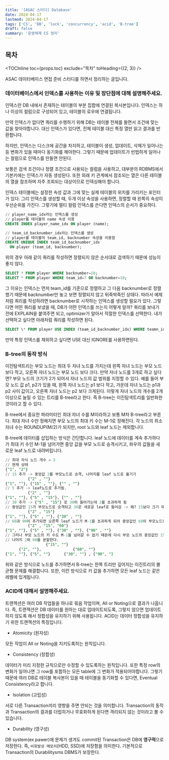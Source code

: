 ```yaml
---
title: '[ASAC 스터디] Database'
date: 2024-04-17
lastmod: 2024-04-17
tags: ['CS', 'DB', 'lock', 'concurrency', 'acid', 'B-tree']
draft: false
summary: '운영체제 CS 정리'
---
```


## 목차

<TOCInline toc={props.toc} exclude="목차" toHeading={(2, 3)} />

ASAC 데이터베이스 면접 준비 스터디를 하면서 정리하는 글입니다.

### 데이터베이스에서 인덱스를 사용하는 이유 및 장단점에 대해 설명해주세요.

인덱스란 DB 내에서 존재하는 테이블의 부분 집합에 연결된 복사본입니다.
인덱스는 하나 이상의 컬럼으로 구성되어 있고, 테이블의 로우에 연결됩니다.

만약 인덱스가 없다면 쿼리를 수행하기 위해 DB는 테이블 전체를 돌면서 조건에 맞는 값을 찾아야합니다.
대신 인덱스가 있다면, 전체 테이블 대신 특정 열만 읽고 결과를 반환합니다.

하지만, 인덱스는 디스크에 공간을 차지하고, 테이블이 생성, 업데이트, 삭제가 일어나는 등 변화가 있을 때마다 동기화를 해야한다.
그렇기 때문에 업데이트가 빈법하게 일어나는 컬럼으로 인덱스를 만들면 안된다.

보통은 검색 조건이나 정렬 조건으로 사용되는 컬럼을 사용하고, 대부분의 RDBMS에서 기본키에는 인덱스가 자동 생성된다.
또한 외래 키 관계에서 참조되는 열은 다른 테이블의 열을 참조하며 자주 조회되는 대상이므로 인덱싱해야 합니다.

인덱스 테이블에는 설정한 속성 값과 그에 맞는 실제 테이블의 위치를 가리키는 포인터가 있다.
그리 인덱스를 생성할 때, 두개 이상 속성을 사용하면, 정렬할 때 왼쪽의 속성이 우선순위를 가진다. 그렇기에 멀티 컬럼 인덱스를 쓴다면 인덱스의 순서가 중요하다.

```sql
// player_name_idx라는 인덱스를 생성
// player를 테이블의 name 속성 이용
CREATE INDEX player_name_idx ON player (name);
```

```sql
// team_id_backnumber_idx라는 인덱스를 생성
// player를 테이블의 team_id, backnumber 속성을 이용함
CREATE UNIQUE INDEX team_id_backnumber_idx
  ON player (team_id, backnumber);
```

위의 경우 아래 같이 쿼리를 작성하면 정렬되지 않은 순서대로 검색하기 때문에 성능이 좋지 않다.

```sql
SELECT * FROM player WHERE backnumber=10;
SELECT * FROM player WHERE team_id=7 OR backnumber=10;
```

그 이유는 인덱스는 먼저 team_id를 기준으로 정렬하고 그 다음 backnumber로 정렬했기 때문에
backnumber만 놓고 보면 정렬되지 않고 뒤죽박죽인 상태다.
따라서 예제처럼 쿼리를 작성하려면 backnumber로 시작하는 인덱스를 생성할 필요가 있다.
그렇다면 어떤 쿼리를 보냈을 때, DB가 어떤 인덱스를 쓰는지 어떻게 알까? 쿼리를 보내기 전에 EXPLAIN을 붙여주면 되고, optimizer가 알아서 적절한 인덱스를 선택한다.
내가 선택하고 싶다면 아래처럼 쿼리를 작성하면 된다.

```sql
SELECT \* FROM player USE INDEX (team_id_backnumber_idx) WHERE teamn_id=10;
```

만약 특정 인덱스를 제외하고 싶다면 USE 대신 IGNORE를 사용하면된다.

### B-tree의 동작 방식

이진탐색트리는 부모 노드는 최대 두 자녀 노드를 가지는데 왼쪽 자녀 노드는 부모 노드 보다 작고, 오른쪽 자녀 노드는 부모 노드 보다 크다.
만약 자녀 노드를 3개로 하고 싶다면? 부모 노드의 크기가 2가 되어서 자녀 노드의 값 범위를 지정할 수 있다.
예를 들어 부모 노드 값 p1, p2가 있을 때, 왼쪽 자녀 노드는 p1 보다 작고, 가운데 자녀 노드는 p1과 p2 사이 값이고, 오른쪽 자녀 노드는 p2 보다 크게된다.
이렇게 자녀 노드의 개수를 2개 이상으로 늘릴 수 있는 트리를 B-tree라고 한다. 즉 B-tree는 이진탐색트리를 일반화한 것이라고 할 수 있다.

B-tree에서 중요한 파라미터인 최대 자녀 수를 M이라하고 보통 M차 B-tree라고 부른다.
최대 자녀 수만 정해지면 부모 노드의 최대 키 수는 M-1로 정해진다. 각 노드의 최소 자녀 수는 ROUNDUP(M/2)가 되지만, root 노드와 leaf 노드는 제외합니다.

B-tree에 데이터를 삽입하는 방식은 간단합니다.
leaf 노드에 데이터를 계속 추가하다가 최대 키 수인 M-1을 넘어가면 중앙 값을 부모 노드로 승격시키고, 좌우의 값들을 새로운 leaf 노드로 내려버립니다.

```sql
// 최대 자식 노드 개수 = 3
// 현재 상태
{"1", "2"}
// 15 추가 -> 중앙값 2를 부모노드로 승격, 나머지를 leaf 노드로 옮기기
          {"2" , ""}
{"1", ""}, {"15" , ""}, {"" , ""}
// 5 추가 -> leaf노드로 추가됨.
          {"2" , ""}
{"1", ""}, {"5" , "15"}, {"" , ""}
// 30 추가 -> {"5" , "15"} 로 30이 들어가는데 2를 초과하게 됨
// 중앙값인 15가 부모노드로 승격되고 30은 새로운 leaf로 들어감 -> 왜? 15보다 크기 때문이다.
          {"2" , "15"}
{"1", ""}, {"5" , ""}, {"30" , ""}
// 60과 90이 추가되면 오른쪽 leaf 노드가 M-1을 초과하게 되어 중앙값인 60이 부모노드로 추가
          {"2" , "15", "60"}
{"1", ""}, {"5" , ""}, {"30" , ""}, {"90" , ""}
// 그러나 부모 노드의 키 수도 M-1을 넘어갈 수 없기 때문에 다시 부모 노드의 중앙값인 15를 부모 노드로 승격시키고
// 나머지 2와 60을 분할한다.
                  {"15", ""}
      {"2", ""},              {"60", ""}
{"1", ""}, {"5", ""}      {"30", ""} , {"90", "}
```

위와 같은 방식으로 노드를 추가하면서 B-tree는 한쪽 트리만 깊어지는 이진트리의 불균형 문제를 해결합니다.
또한, 이런 방식으로 키 값을 추가하면 모든 leaf 노드는 같은 레벨에 있게됩니다.

### ACID에 대해서 설명해주세요.

트랜젝션은 여러 DB 작업들을 하나로 묶음 작업이며, All or Noting으로 결과가 나옵니다.
즉, 트랜젝션은 DB 데이터를 원하는 대로 업데이트되도록, 그렇지 않으면 업데이트 하지 않도록 해서 정합성을 유지하기 위해 사용됩니다.
ACID는 데이터 정합성을 유지하기 위한 트랜젝션의 특징입니다.

- Atomicity (원자성)

모든 작업이 All or Noting을 지키도록하는 원칙입니다.

- Consistency (정합성)

데이터가 미리 지정한 규칙으로만 수정할 수 있도록하는 원칙입니다. 또한 특정 row의 변화가 일어나면 그 row를 포함하는 모든 table에 그 변화가 적용되어야합니다.
그렇기 때문에 여러 DB로 테이블 복사본이 있을 때 테이블을 동기화할 수 있다면, Eventual Consistency라고 합니다.

- Isolation (고립성)

서로 다른 Transaction끼리 영향을 주면 안되는 것을 의미합니다. Transaction의 동작과 Transaction의 결과를 더럽히거나 무효화하게 된다면 격리되지 않는 것이라고 볼 수 있습니다.

- Durability (영구성)

DB system(ex pawer)에 문제가 생겨도 commit된 Transaction은 DB에 **영구적**으로 저장한다. 즉, `비휘발성 메모리`(HDD, SSD)에 저장함을 의미한다.
기본적으로 Transaction의 Durabilitysms DBMS가 보장한다.
